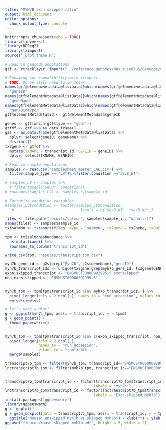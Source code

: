 ```yaml
---
title: "MYH7B exon skipped ratio"
output: html_document
editor_options: 
  chunk_output_type: console
---
```


```r
knitr::opts_chunk$set(echo = TRUE)
library(tidyverse)
library(DESeq2)
library(tximport)
source("_plot_theme.R")
```

```r
# Read in gencode annotations
gtf <- rtracklayer::import("../reference_genomes/Mus_musculus/Gencode/vM23/annotation/gencode.vM23.annotation.gtf")

# Renaming for compatibility with tximport
# TODO: Do we still need to do this?
names(gtf@elementMetadata@listData)[which(names(gtf@elementMetadata@listData) == "gene_id")] <-
  "geneID"
names(gtf@elementMetadata@listData)[which(names(gtf@elementMetadata@listData) == "gene_name")] <-
  "geneName"
names(gtf@elementMetadata@listData)[which(names(gtf@elementMetadata@listData) == "gene_type")] <-
  "geneBiotype"
gtf@elementMetadata$id <- gtf@elementMetadata$geneID

genes <- gtf[which(gtf$type == "gene")]
gtfdf <- gtf %>% as.data.frame()
g2s <- as.data.frame(gtf@elementMetadata@listData) %>% 
  dplyr::select(geneID, geneName) %>% 
  distinct()
tx2gene <- gtfdf %>%
  mutate(TXNAME = transcript_id, GENEID = geneID) %>%
  dplyr::select(TXNAME, GENEID)
```

```r
# Read in sample annotations
samples <- read.csv("samplesheet_master_LAL.csv") %>%
  filter(sample_type == "LV")%>%filter(condition =="SevB_WT")

# samples_LV <- samples %>% 
  # filter(grepl("SevB", condition))
# rownames(samples_LV) <- samples_LV$sample_id

# Factorize condition variables
#samples_LV$condition <- factor(samples_LV$condition,
   #                              levels = c("SevB_WT", "SevB_KO"))

files <- file.path("results/salmon", samples$sample_id, "quant.sf")
names(files) <- samples$sample_id
txisalmon <- tximport(files, type = "salmon", tx2gene = tx2gene, txOut = TRUE)
```

```r

tpm <- txisalmon$abundance %>%
  as.data.frame() %>%
  rownames_to_column("transcript_id")

write_csv(tpm, "results/transcript_tpm.csv")
```

```r
myh7b_gene_id <- g2s[grep("Myh7b", g2s$geneName),"geneID"]
myh7b_transcript_ids <- unique(tx2gene[grep(myh7b_gene_id, tx2gene$GENEID), "TXNAME"])
exon_skipped_transcript <- "ENSMUST00000092995.5_exonskipped"
non_exon_skipped <- "ENSMUST00000092995.5"


myh7b_tpm <- tpm[tpm$transcript_id %in% myh7b_transcript_ids, ] %>%
  pivot_longer(cols = 2:ncol(.), names_to = "run_accession", values_to = "tpm") %>%
  merge(samples)
```

```r
# let's make a plot!
g <- ggplot(myh7b_tpm, aes(x = transcript_id, y = tpm))
g + geom_point() +
  theme_paperwhite()


myh7b_tpm <- tpm[tpm$transcript_id %in% c(exon_skipped_transcript, non_exon_skipped), ] %>%
  pivot_longer(cols = 2:ncol(.), 
               names_to = "run_accession", 
               values_to = "tpm") %>%
  merge(samples)

transcript7b_tpm <- filter(myh7b_tpm, transcript_id=="ENSMUST00000092995.5")
lnctranscript7b_tpm <- filter(myh7b_tpm, transcript_id=="ENSMUST00000092995.5_exonskipped")


transcript7b_tpm$transcript_id <- factor(transcript7b_tpm$transcript_id, levels = "ENSMUST00000092995.5",
                                        labels = "Myh7b")
lnctranscript7b_tpm$transcript_id <- factor(lnctranscript7b_tpm$transcript_id, levels = "ENSMUST00000092995.5_exonskipped",
                                        labels = "Exon-skipped Myh7b")
install.packages("ggbeeswarm")
library(ggbeeswarm)
g <- ggplot()
g + geom_boxplot(data = transcript7b_tpm, aes(x = transcript_id, y = tpm)) + geom_boxplot(data = lnctranscript7b_tpm, aes(x = transcript_id, y = tpm)) + theme_paperwhite() + geom_jitter(color = "#a8404c") +
  ggtitle("Mouse: unskipped Myh7b vs skipped Myh7b") + xlab("") + ylab("TPM")
ggsave("figures/mouse_skipped_myh7b.pdf", height = 5, width = 2)


```




